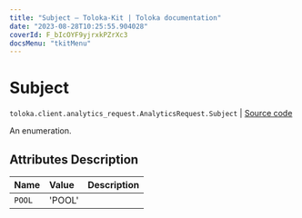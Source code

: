 ```yaml
---
title: "Subject — Toloka-Kit | Toloka documentation"
date: "2023-08-28T10:25:55.904028"
coverId: F_bIcOYF9yjrxkPZrXc3
docsMenu: "tkitMenu"
---
```


# Subject

`toloka.client.analytics_request.AnalyticsRequest.Subject` | [Source code](https://github.com/Toloka/toloka-kit/blob/v1.2.1/src/client/analytics_request.py#L32)

An enumeration.

## Attributes Description

| Name | Value | Description |
| :------| :-----------| :----------| 
`POOL`|'POOL'|